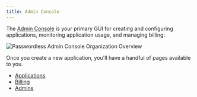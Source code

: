 ```yaml
---
title: Admin Console
---
```


The [Admin Console](https://admin.passwordless.dev/) is your primary GUI for creating and configuring applications, monitoring application usage, and managing billing:

<Image src={adminconsole} alt="Passwordless Admin Console Organization Overview"/>

Once you create a new application, you'll have a handful of pages available to you.

- [Applications](./admin-console/applications)
- [Billing](./admin-console/billing)
- [Admins](./admin-console/admins)
